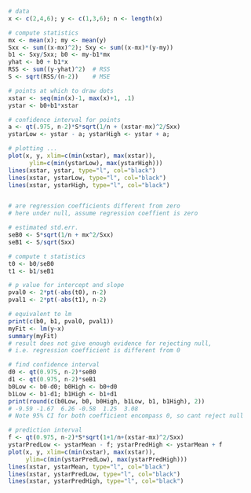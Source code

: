 



```r
# data 
x <- c(2,4,6); y <- c(1,3,6); n <- length(x)

# compute statistics
mx <- mean(x); my <- mean(y)
Sxx <- sum((x-mx)^2); Sxy <- sum((x-mx)*(y-my))
b1 <- Sxy/Sxx; b0 <- my-b1*mx
yhat <- b0 + b1*x
RSS <- sum((y-yhat)^2)  # RSS
S <- sqrt(RSS/(n-2))    # MSE

# points at which to draw dots
xstar <- seq(min(x)-1, max(x)+1, .1)  
ystar <- b0+b1*xstar

# confidence interval for points
a <- qt(.975, n-2)*S*sqrt(1/n + (xstar-mx)^2/Sxx)      
ystarLow <- ystar - a; ystarHigh <- ystar + a;

# plotting ... 
plot(x, y, xlim=c(min(xstar), max(xstar)),
      ylim=c(min(ystarLow), max(ystarHigh)))
lines(xstar, ystar, type="l", col="black")
lines(xstar, ystarLow, type="l", col="black")
lines(xstar, ystarHigh, type="l", col="black")


# are regression coefficients different from zero
# here under null, assume regression coeffient is zero

# estimated std.err. 
seB0 <- S*sqrt(1/n + mx^2/Sxx)     
seB1 <- S/sqrt(Sxx)

# compute t statistics 
t0 <- b0/seB0
t1 <- b1/seB1

# p value for intercept and slope
pval0 <- 2*pt(-abs(t0), n-2)
pval1 <- 2*pt(-abs(t1), n-2)

# equivalent to lm
print(c(b0, b1, pval0, pval1))
myFit <- lm(y~x)
summary(myFit)
# result does not give enough evidence for rejecting null,
# i.e. regression coefficient is different from 0

# find confidence interval 
d0 <- qt(0.975, n-2)*seB0
d1 <- qt(0.975, n-2)*seB1
b0Low <- b0-d0; b0High <- b0+d0
b1Low <- b1-d1; b1High <- b1+d1
print(round(c(b0Low, b0, b0High, b1Low, b1, b1High), 2))
# -9.59 -1.67  6.26 -0.58  1.25  3.08
# Note 95% CI for both coefficient encompass 0, so cant reject null

# prediction interval 
f <- qt(0.975, n-2)*S*sqrt(1+1/n+(xstar-mx)^2/Sxx)
ystarPredLow <- ystarMean - f; ystarPredHigh <- ystarMean + f
plot(x, y, xlim=c(min(xstar), max(xstar)),
     ylim=c(min(ystarPredLow), max(ystarPredHigh)))
lines(xstar, ystarMean, type="l", col="black")
lines(xstar, ystarPredLow, type="l", col="black")
lines(xstar, ystarPredHigh, type="l", col="black")
```